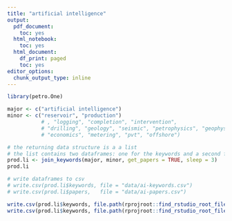 ```yaml
---
title: "artificial intelligence"
output:
  pdf_document:
    toc: yes
  html_notebook:
    toc: yes
  html_document:
    df_print: paged
    toc: yes
editor_options:
  chunk_output_type: inline
---
```



```r
library(petro.One)

major <- c("artificial intelligence")
minor <- c("reservoir", "production")
           # , "logging", "completion", "intervention",
           # "drilling", "geology", "seismic", "petrophysics", "geophysics", 
           # "economics", "metering", "pvt", "offshore")

# the returning data structure is a a list
# the list contains two dataframes: one for the keywords and a second for the papers
prod.li <- join_keywords(major, minor, get_papers = TRUE, sleep = 3)
prod.li
```

```r
# write dataframes to csv
# write.csv(prod.li$keywords, file = "data/ai-keywords.csv")
# write.csv(prod.li$papers,   file = "data/ai-papers.csv")

write.csv(prod.li$keywords, file.path(rprojroot::find_rstudio_root_file(), "data", "ai-keywords.csv"))
write.csv(prod.li$keywords, file.path(rprojroot::find_rstudio_root_file(), "data", "ai-papers.csv"))
```


